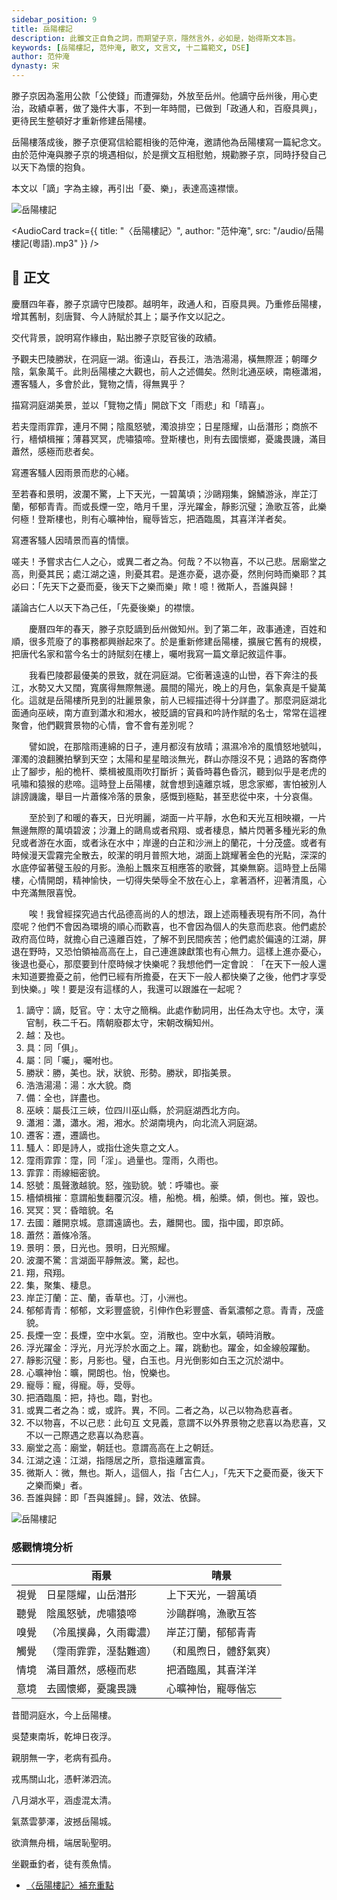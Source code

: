 ```yaml
---
sidebar_position: 9
title: 岳陽樓記
description: 此雖文正自負之詞，而期望子京，隱然言外，必如是，始得斯文本旨。
keywords: [岳陽樓記, 范仲淹, 散文, 文言文, 十二篇範文, DSE]
author: 范仲淹
dynasty: 宋
---
```


<Intro>

滕子京因為濫用公款「公使錢」而遭彈劾，外放至岳州。他謫守岳州後，用心吏治，政績卓著，做了幾件大事，不到一年時間，已做到「政通人和，百廢具興」，更待民生整頓好才重新修建岳陽樓。

岳陽樓落成後，滕子京便寫信給罷相後的范仲淹，邀請他為岳陽樓寫一篇紀念文。由於范仲淹與滕子京的境遇相似，於是撰文互相慰勉，規勸滕子京，同時抒發自己以天下為懷的抱負。

本文以「謫」字為主線，再引出「憂、樂」，表達高遠襟懷。

![岳陽樓記](/img/settext/岳陽樓記/Yueyang_bg1.jpg)

</Intro>

<AudioCard track={{ title: "〈岳陽樓記〉", author: "范仲淹", src: "/audio/岳陽樓記(粵語).mp3" }} />

## 📖 正文

<Commentary type="button" group="remark" label="段旨" />

<div className="main prose">

慶曆四年春，滕子京<Annotate title="謫，貶官。守：太守之簡稱。此處作動詞用，出任為太守也。太守，漢官制，秩二千石。隋朝廢郡太守，宋朝改稱知州。">謫守</Annotate>巴陵郡。<Annotate title="及也。">越</Annotate>明年，政通人和，百廢<Annotate title="同「俱」。">具</Annotate>興。乃重修岳陽樓，增其舊制，刻唐賢、今人詩賦於其上；<Annotate title="同「囑」。囑咐也。">屬</Annotate>予作文以記之。

<Commentary type="text" group="remark">
  <Remark title="段旨">交代背景，說明寫作緣由，點出滕子京貶官後的政績。</Remark>
</Commentary>

予觀夫巴陵<Annotate title="勝，美也。狀，狀貌、形勢。勝狀，即指美景。">勝狀</Annotate>，在洞庭一湖。銜遠山，吞長江，<Annotate title="湯：水大貌，粵 [商]，[soeng1]。">浩浩湯湯</Annotate>，橫無際涯；朝暉夕陰，氣象萬千。此則岳陽樓之大觀也，前人之述<Annotate title="全也，詳盡也。">備</Annotate>矣。然則北通<Annotate title="屬長江三峽，位四川巫山縣，於洞庭湖西北方向。">巫峽</Annotate>，南極<Annotate title="瀟，瀟水。湘，湘水。於湖南境內，向北流入洞庭湖。">瀟湘</Annotate>，<Annotate title="遷，遷謫也。">遷客</Annotate><Annotate title="即是詩人，或指仕途失意之文人。">騷人</Annotate>，多會於此，覽物之情，得無異乎？

<Commentary type="text" group="remark">
  <Remark title="段旨">描寫洞庭湖美景，並以「覽物之情」開啟下文「雨悲」和「晴喜」。</Remark>
</Commentary>

若夫<Annotate title="霪，同「淫」。過量也。霪雨，久雨也。">霪雨</Annotate><Annotate title="雨線細密貌。">霏霏</Annotate>，連月不開；陰風<Annotate title="怒，強勁貌。號：呼嘯也。怒號，風聲激越貌，粵 [豪]，[hou4]。">怒號</Annotate>，濁浪排空；日星隱耀，山岳潛形；商旅不行，<Annotate title="檣，船桅。楫，船槳。傾，側也。摧，毀也。意謂船隻翻覆沉沒。">檣傾楫摧</Annotate>；薄暮<Annotate title="冥：昏暗貌，粵 [名]，[ming4]。">冥冥</Annotate>，虎嘯猿啼。登斯樓也，則有<Annotate title="去，離開也。國，指中國，即京師。去國，離開京城。意謂遠謫也。">去國</Annotate>懷鄉，憂讒畏譏，滿目<Annotate title="蕭條冷落。">蕭然</Annotate>，感極而悲者矣。

<Commentary type="text" group="remark">
  <Remark title="段旨">寫遷客騷人因雨景而悲的心緒。</Remark>
</Commentary>

至若春和<Annotate title="景，日光也。景明，日光照耀。">景明</Annotate>，<Annotate title="驚，起也。言湖面平靜無波。">波瀾不驚</Annotate>，上下天光，一碧萬頃；沙鷗<Annotate title="翔，飛翔。集，聚集、棲息。">翔集</Annotate>，錦鱗游泳，<Annotate title="芷、蘭，香草也。汀，小洲也。">岸芷汀蘭</Annotate>，<Annotate title="郁郁，文彩豐盛貌，引伸作色彩豐盛、香氣濃郁之意。青青，茂盛貌。">郁郁青青</Annotate>。而或<Annotate title="長煙，空中水氣。空，消散也。空中水氣，頓時消散。">長煙一空</Annotate>，皓月千里，<Annotate title="浮光，月光浮於水面之上。躍，跳動也。躍金，如金線般躍動。">浮光躍金</Annotate>，<Annotate title="影，月影也。璧，白玉也。月光倒影如白玉之沉於湖中。">靜影沉璧</Annotate>；漁歌互答，此樂何極！登斯樓也，則有<Annotate title="曠，開朗也。怡，悅樂也。">心曠神怡</Annotate>，<Annotate title="寵，得寵。辱，受辱。">寵辱</Annotate>皆忘，<Annotate title="把，持也。臨，對也。">把酒臨風</Annotate>，其喜洋洋者矣。

<Commentary type="text" group="remark">
  <Remark title="段旨">寫遷客騷人因晴景而喜的情懷。</Remark>
</Commentary>

嗟夫！予嘗求古仁人之心，<Annotate title="或，或許。異，不同。二者之為，以己以物為悲喜者。">或異二者之為</Annotate>。何哉？<Annotate title="此句互文見義，意謂不以外界景物之悲喜以為悲喜，又不以一己際遇之悲喜以為悲喜。">不以物喜，不以己悲</Annotate>。居<Annotate title="廟堂，朝廷也。意謂高高在上之朝廷。">廟堂之高</Annotate>，則憂其民；處<Annotate title="江湖，指隱居之所。意指遠離富貴。">江湖之遠</Annotate>，則憂其君。是進亦憂，退亦憂，然則何時而樂耶？其必曰：「先天下之憂而憂，後天下之樂而樂」歟！噫！<Annotate title="微，無也。斯人，這個人，指「古仁人」，「先天下之憂而憂，後天下之樂而樂」者。">微斯人</Annotate>，<Annotate title="即「吾與誰歸」。歸，效法、依歸。">吾誰與歸</Annotate>！

<Commentary type="text" group="remark">
  <Remark title="段旨">議論古仁人以天下為己任，「先憂後樂」的襟懷。</Remark>
</Commentary>

</div>

<Translation>

　　慶曆四年的春天，滕子京貶謫到岳州做知州。到了第二年，政事通達，百姓和順，很多荒廢了的事務都興辦起來了。於是重新修建岳陽樓，擴展它舊有的規模，把唐代名家和當今名士的詩賦刻在樓上，囑咐我寫一篇文章記敘這件事。

　　我看巴陵郡最優美的景致，就在洞庭湖。它銜著遠遠的山巒，吞下奔注的長江，水勢又大又闊，寬廣得無際無邊。晨間的陽光，晚上的月色，氣象真是千變萬化。這就是岳陽樓所見到的壯麗景象，前人已經描述得十分詳盡了。那麼洞庭湖北面通向巫峽，南方直到瀟水和湘水，被貶謫的官員和吟詩作賦的名士，常常在這裡聚會，他們觀賞景物的心情，會不會有差別呢？

　　譬如說，在那陰雨連綿的日子，連月都沒有放晴；濕濕冷冷的風憤怒地號叫，渾濁的浪翻騰拍擊到天空；太陽和星星暗淡無光，群山亦隱沒不見；過路的客商停止了腳步，船的桅杆、槳楫被風雨吹打斷折；黃昏時暮色昏沉，聽到似乎是老虎的吼嘯和猿猴的悲啼。這時登上岳陽樓，就會想到遠離京城，思念家鄉，害怕被別人誹謗譏讒，舉目一片蕭條冷落的景象，感慨到極點，甚至悲從中來，十分哀傷。

　　至於到了和暖的春天，日光明麗，湖面一片平靜，水色和天光互相映襯，一片無邊無際的萬頃碧波；沙灘上的鷗鳥或者飛翔、或者棲息，鱗片閃著多種光彩的魚兒或者游在水面，或者泳在水中；岸邊的白芷和沙洲上的蘭花，十分茂盛。或者有時候漫天雲霧完全散去，皎潔的明月普照大地，湖面上跳耀著金色的光點，深深的水底停留著璧玉般的月影。漁船上飄來互相應答的歌聲，其樂無窮。這時登上岳陽樓，心情開朗，精神愉快，一切得失榮辱全不放在心上，拿著酒杯，迎著清風，心中充滿無限喜悅。

　　唉！我曾經探究過古代品德高尚的人的想法，跟上述兩種表現有所不同，為什麼呢？他們不會因為環境的順心而歡喜，也不會因為個人的失意而悲哀。他們處於政府高位時，就擔心自己遠離百姓，了解不到民間疾苦；他們處於偏遠的江湖，屏退在野時，又恐怕領袖高高在上，自己連進諫獻策也有心無力。這樣上進亦憂心，後退也憂心，那麼要到什麼時候才快樂呢？我想他們一定會說︰「在天下一般人還未知道要擔憂之前，他們已經有所擔憂，在天下一般人都快樂了之後，他們才享受到快樂。」唉！要是沒有這樣的人，我還可以跟誰在一起呢？

</Translation>

<Dictionary>

1. 謫守：謫，貶官。守：太守之簡稱。此處作動詞用，出任為太守也。太守，漢官制，秩二千石。隋朝廢郡太守，宋朝改稱知州。
2. 越：及也。
3. 具：同「俱」。
4. 屬：同「囑」，囑咐也。
5. 勝狀：勝，美也。狀，狀貌、形勢。勝狀，即指美景。
6. 浩浩湯湯：湯：水大貌。<Jypt py="soeng1">商</Jypt>
7. 備：全也，詳盡也。
8. 巫峽：屬長江三峽，位四川巫山縣，於洞庭湖西北方向。
9. 瀟湘：瀟，瀟水。湘，湘水。於湖南境內，向北流入洞庭湖。
10. 遷客：遷，遷謫也。
11. 騷人：即是詩人，或指仕途失意之文人。
12. 霪雨霏霏：霪，同「淫」。過量也。霪雨，久雨也。
13. 霏霏：雨線細密貌。
14. 怒號：風聲激越貌。怒，強勁貌。號：呼嘯也。<Jypt py="hou4">豪</Jypt>
15. 檣傾楫摧：意謂船隻翻覆沉沒。檣，船桅。楫，船槳。傾，側也。摧，毀也。
16. 冥冥：冥：昏暗貌。<Jypt py="ming4">名</Jypt>
17. 去國：離開京城。意謂遠謫也。去，離開也。國，指中國，即京師。
18. 蕭然：蕭條冷落。
19. 景明：景，日光也。景明，日光照耀。
20. 波瀾不驚：言湖面平靜無波。驚，起也。
21. 翔，飛翔。
22. 集，聚集、棲息。
23. 岸芷汀蘭：芷、蘭，香草也。汀，小洲也。
24. 郁郁青青：郁郁，文彩豐盛貌，引伸作色彩豐盛、香氣濃郁之意。青青，茂盛貌。
25. 長煙一空：長煙，空中水氣。空，消散也。空中水氣，頓時消散。
26. 浮光躍金：浮光，月光浮於水面之上。躍，跳動也。躍金，如金線般躍動。
27. 靜影沉璧：影，月影也。璧，白玉也。月光倒影如白玉之沉於湖中。
28. 心曠神怡：曠，開朗也。怡，悅樂也。
29. 寵辱：寵，得寵。辱，受辱。
30. 把酒臨風：把，持也。臨，對也。
31. 或異二者之為：或，或許。異，不同。二者之為，以己以物為悲喜者。
32. 不以物喜，不以己悲：此句互 文見義，意謂不以外界景物之悲喜以為悲喜，又不以一己際遇之悲喜以為悲喜。
33. 廟堂之高：廟堂，朝廷也。意謂高高在上之朝廷。
34. 江湖之遠：江湖，指隱居之所，意指遠離富貴。
35. 微斯人：微，無也。斯人，這個人，指「古仁人」，「先天下之憂而憂，後天下之樂而樂」者。
36. 吾誰與歸：即「吾與誰歸」。歸，效法、依歸。

</Dictionary>

<Media>

<Tabs>
  <TabItem value="經典動畫教材套" default>
    <Youtube id="qV_M71znJHw" />
  </TabItem>
  <TabItem value="氣象萬千．岳陽樓">
    <Youtube id="hu76MmKb3kc" />
  </TabItem>
</Tabs>

</Media>

<Appreciation>

![岳陽樓記](/img/settext/岳陽樓記/YueyangTower_intro.jpg)

### 感觀情境分析

|      | 雨景                   | 晴景                   |
| ---- | ---------------------- | ---------------------- |
| 視覺 | 日星隱耀，山岳潛形     | 上下天光，一碧萬頃     |
| 聽覺 | 陰風怒號，虎嘯猿啼     | 沙鷗群鳴，漁歌互答     |
| 嗅覺 | （冷風撲鼻，久雨霉濃） | 岸芷汀蘭，郁郁青青     |
| 觸覺 | （霪雨霏霏，溼黏難適） | （和風煦日，體舒氣爽） |
| 情境 | 滿目蕭然，感極而悲     | 把酒臨風，其喜洋洋     |
| 意境 | 去國懷鄉，憂讒畏譏     | 心曠神怡，寵辱偕忘     |

</Appreciation>

<Extension>

<div className="read-around poetry">

<Author name="杜甫" dynasty="唐" source="〈登岳陽樓〉" />

昔聞洞庭水，今上岳陽樓。

吳楚東南坼，乾坤日夜浮。

親朋無一字，老病有孤舟。

戎馬關山北，憑軒涕泗流。

</div>

<div className="read-around poetry">

<Author name="孟浩然" dynasty="唐" source="〈望洞庭湖贈張丞相〉" />

八月湖水平，涵虛混太清。

氣蒸雲夢澤，波撼岳陽城。

欲濟無舟楫，端居恥聖明。

坐觀垂釣者，徒有羨魚情。

</div>

</Extension>

<Resources>

- [〈岳陽樓記〉補充重點](https://liin061206.pixnet.net/blog/post/121144103-%E5%B2%B3%E9%99%BD%E6%A8%93%E8%A8%98-%E8%8C%83%E4%BB%B2%E6%B7%B9)

</Resources>

